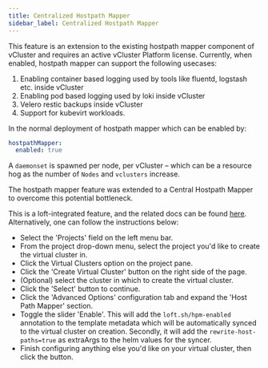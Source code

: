 ```yaml
---
title: Centralized Hostpath Mapper
sidebar_label: Centralized Hostpath Mapper
---
```


This feature is an extension to the existing hostpath mapper component of vCluster and requires an active vCluster Platform license.
Currently, when enabled, hostpath mapper can support the following usecases:
1. Enabling container based logging used by tools like fluentd, logstash etc. inside vCluster
2. Enabling pod based logging used by loki inside vCluster
3. Velero restic backups inside vCluster
4. Support for kubevirt workloads.

In the normal deployment of hostpath mapper which can be enabled by:
```yaml
hostpathMapper:
  enabled: true
```

A `daemonset` is spawned per node, per vCluster – which can be a resource hog as the number of `Nodes` and `vclusters` increase.

The hostpath mapper feature was extended to a Central Hostpath Mapper to overcome this potential bottleneck.

This is a loft-integrated feature, and the related docs can be found [here](/platform/virtual-clusters/central-hostpath-mapper).
Alternatively, one can follow the instructions below:

* Select the 'Projects' field on the left menu bar.
* From the project drop-down menu, select the project you'd like to create the virtual cluster in.
* Click the Virtual Clusters option on the project pane.
* Click the 'Create Virtual Cluster' button on the right side of the page.
* (Optional) select the cluster in which to create the virtual cluster.
* Click the 'Select' button to continue.
* Click the 'Advanced Options' configuration tab and expand the 'Host Path Mapper' section.
* Toggle the slider 'Enable'. This will add the `loft.sh/hpm-enabled` annotation to the template metadata which will be automatically synced to the virtual cluster on creation. Secondly, it will add the `rewrite-host-paths=true` as extraArgs to the helm values for the syncer.
* Finish configuring anything else you'd like on your virtual cluster, then click the button.
